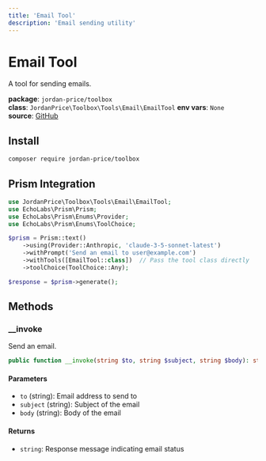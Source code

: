 ```yaml
---
title: 'Email Tool'
description: 'Email sending utility'
---
```


# Email Tool

A tool for sending emails.

**package**: `jordan-price/toolbox`  
**class**: `JordanPrice\Toolbox\Tools\Email\EmailTool`
**env vars**: `None`    
**source**: [GitHub](https://github.com/jordan-price/toolbox/blob/main/src/Tools/Email/EmailTool.php)  

## Install

```bash
composer require jordan-price/toolbox
```

## Prism Integration

```php
use JordanPrice\Toolbox\Tools\Email\EmailTool;
use EchoLabs\Prism\Prism;
use EchoLabs\Prism\Enums\Provider;
use EchoLabs\Prism\Enums\ToolChoice;

$prism = Prism::text()
    ->using(Provider::Anthropic, 'claude-3-5-sonnet-latest')
    ->withPrompt('Send an email to user@example.com')
    ->withTools([EmailTool::class])  // Pass the tool class directly
    ->toolChoice(ToolChoice::Any);

$response = $prism->generate();
```

## Methods

### __invoke

Send an email.

```php
public function __invoke(string $to, string $subject, string $body): string
```

#### Parameters
- `to` (string): Email address to send to
- `subject` (string): Subject of the email
- `body` (string): Body of the email

#### Returns
- `string`: Response message indicating email status
